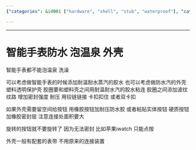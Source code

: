 ```yaml
---
{"categories": &id001 ["hardware", "shell", "stub", "waterproof"], "category": "Smartwatches", "date": "2023-12-22 23:52:59", "description": "This article discusses the design considerations for creating a smartwatch that can be used in hot springs or while showering. It highlights the importance of using heat and steam resistant adhesive, a protective case with sealant, ridges for added sealing strength, waterproof silicone covers or hard quality buttons with a silicone sealing layer, and avoiding rotatable buttons. The article also suggests that the case should come with a complementary strap and not use the original attachment system.", "tags": *id001, "title": "智能手表防水 泡温泉"}

---
```


------

# 智能手表防水 泡温泉 外壳

智能手表都不能泡温泉 洗澡

可以考虑做智能手表的时候添加耐温耐水蒸汽的胶水 也可以考虑做防水汽的外壳 塑料透明保护壳 胶圈要和塑料壳之间用耐温耐水汽的胶水粘连 胶圈之间添加波纹 纹路 增加密封强度 耐压 用铰链链接 卡扣扣住 或者双卡扣

如果外壳需要留空间给按钮 用橡胶按钮加耐压防水胶 或者粘贴实体按钮 硬质按钮加橡胶密封层 注意连接处面积要大

旋转的按钮就不要旋转了 因为无法密封 比如苹果iwatch 只能点按

外壳一般有配套的表带 不用原来的连接装置

